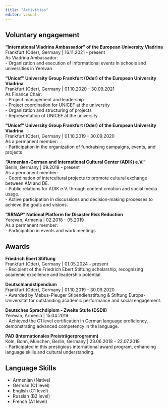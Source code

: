 ```yaml
---
title: "Activities"
editor: visual
---
```


## Voluntary engagement

**"International Viadrina Ambassador" of the European University Viadrina**<br> Frankfurt (Oder), Germany \| 16.11.2021 - present<br> As Viadrina Ambassador:<br> - Organization and execution of informational events in schools and universities in Yerevan

**"Unicef" University Group Frankfurt (Oder) of the European University Viadrina**<br> Frankfurt (Oder), Germany \| 01.10.2020 - 30.09.2021<br> As Finance Chair:<br> - Project management and leadership<br> - Project coordination for UNICEF at the university<br> - Organization and structuring of projects<br> - Representation of UNICEF at the university

**"Unicef" University Group Frankfurt (Oder) of the European University Viadrina**<br> Frankfurt (Oder), Germany \| 01.10.2019 - 30.09.2020<br> As a permanent member:<br> - Participation in the organization of fundraising campaigns, events, and projects

**"Armenian-German and International Cultural Center (ADIK) e.V."**<br> Berlin, Germany \| 09.2019 - present<br> As a permanent member:<br> - Coordination of intercultural projects to promote cultural exchange between AM and DE.<br> - Public relations for ADIK e.V. through content creation and social media usage.<br> - Active participation in discussions and decision-making processes to achieve the goals and visions.<br>

**"ARNAP" National Platform for Disaster Risk Reduction**<br> Yerevan, Armenia \| 02.2018 - 05.2019<br> As a permanent member:<br> - Participation in events and work meetings

## Awards

**Friedrich Ebert Stiftung**<br> Frankfurt (Oder), Germany \| 01.05.2024 - present<br> - Recipient of the Friedrich Ebert Stiftung scholarship, recognizing academic excellence and leadership potential.

**Deutschlandstipendium**<br> Frankfurt (Oder), Germany \| 01.10.2019 - 30.09.2020<br> - Awarded by Mebus-Pleuger Stipendienstiftung & Stiftung Europa-Universität for outstanding academic performance and social engagement.

**Deutsches Sprachdiplom - Zweite Stufe (DSDII)**<br> Yerevan, Armenia \| 15.04.2019<br> - Achieved the C1 level certification in German language proficiency, demonstrating advanced competency in the language.

**PAD (Internationales Preisträgerprogramm)**<br> Köln, Bonn, München, Berlin, Germany \| 23.06.2018 - 22.07.2018<br> - Participated in this prestigious international award program, enhancing language skills and cultural understanding.

## Language Skills

-   Armenian (Native)<br>
-   German (C1 level)<br>
-   English (C1 level)<br>
-   Russian (B2 level)<br>
-   French (A1 level)<br>
